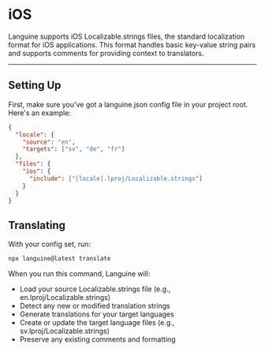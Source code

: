 # iOS

Languine supports iOS Localizable.strings files, the standard localization format for iOS applications. This format handles basic key-value string pairs and supports comments for providing context to translators.

---

## Setting Up

First, make sure you've got a languine.json config file in your project root. Here's an example:

```json
{
  "locale": {
    "source": "en",
    "targets": ["sv", "de", "fr"]
  },
  "files": {
    "ios": {
      "include": ["[locale].lproj/Localizable.strings"]
    }
  }
}
```

## Translating

With your config set, run:

```bash
npx languine@latest translate
```

When you run this command, Languine will:

- Load your source Localizable.strings file (e.g., en.lproj/Localizable.strings)
- Detect any new or modified translation strings
- Generate translations for your target languages
- Create or update the target language files (e.g., sv.lproj/Localizable.strings)
- Preserve any existing comments and formatting
